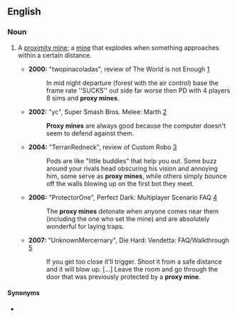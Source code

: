 ==English==

===Noun===
{{en-noun}}

# {{lb|en|slang|weapons|video games}} A [[proximity mine]]; a [[mine]] that explodes when something approaches within a certain distance.
#* '''2000:''' "twopinacoladas", review of The World is not Enough [http://www.gamefaqs.com/console/n64/review/R12476.html]
#*: In mid night departure (forest with the air control) base the frame rate <nowiki>''SUCKS''</nowiki> out side far worse then PD with 4 players 8 sims and '''proxy mines'''.
#* '''2002:''' "yc", Super Smash Bros. Melee: Marth [http://www.gamefaqs.com/console/gamecube/file/516492/18648]
#*: '''Proxy mines''' are always good because the computer doesn't seem to defend against them.
#* '''2004:''' "TerranRedneck", review of Custom Robo [http://www.gamefaqs.com/console/gamecube/review/R73394.html]
#*: Pods are like "little buddies" that help you out. Some buzz around your rivals head obscuring his vision and annoying him, some serve as '''proxy mines''', while others simply bounce off the walls blowing up on the first bot they meet.
#* '''2006:''' "ProtectorOne", Perfect Dark: Multiplayer Scenario FAQ [http://www.gamefaqs.com/console/n64/file/198275/43519]
#*: The '''proxy mines''' detonate when anyone comes near them (including the one who set the mine) and are absolutely wonderful for laying traps.
#* '''2007:''' "UnknownMercernary", Die Hard: Vendetta: FAQ/Walkthrough [http://www.gamefaqs.com/console/gamecube/file/479800/47821]
#*: If you get too close it'll trigger. Shoot it from a safe distance and it will blow up. [...] Leave the room and go through the door that was previously protected by a '''proxy mine'''.

====Synonyms====
* {{l|en|proxy}}